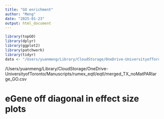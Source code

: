 ```yaml
---
title: "GO enrichment"
author: "Meng"
date: "2025-01-23"
output: html_document
---
```


```r
library(topGO)
library(dplyr)
library(ggplot2)
library(patchwork)
library(tidyr)
data <- "/Users/yuanmeng/Library/CloudStorage/OneDrive-UniversityofToronto/Manuscripts/rumex_eqtl/eqtl/"
```

/Users/yuanmeng/Library/CloudStorage/OneDrive-UniversityofToronto/Manuscripts/rumex_eqtl/eqtl/merged_TX_noMatPARlarge_GO.csv

# eGene off diagonal in effect size plots
```r

```

